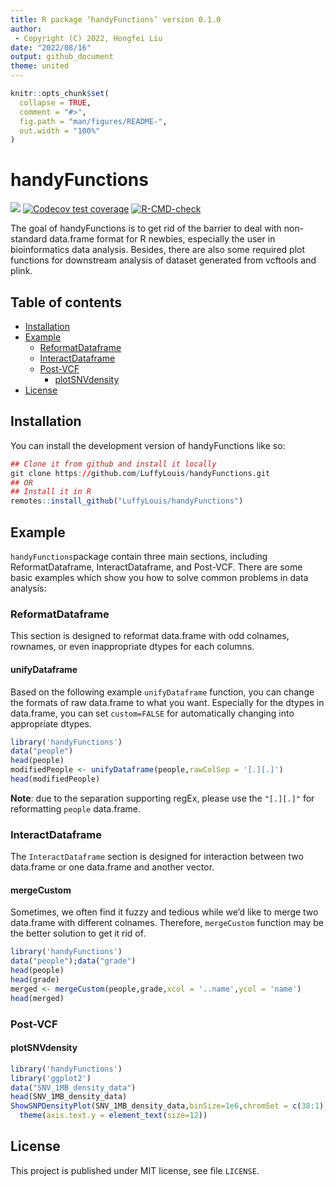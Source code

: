 ```yaml
---
title: R package ‘handyFunctions’ version 0.1.0
author: 
 - Copyright (C) 2022, Hongfei Liu
date: "2022/08/16"
output: github_document
theme: united
---
```


<!-- README.md is generated from README.Rmd. Please edit that file -->

```r
knitr::opts_chunk$set(
  collapse = TRUE,
  comment = "#>",
  fig.path = "man/figures/README-",
  out.width = "100%"
)
```

# handyFunctions

<!-- badges: start -->

![](https://lifecycle.r-lib.org/articles/figures/lifecycle-experimental.svg) [![Codecov test coverage](https://codecov.io/gh/LuffyLouis/handyFunctions/branch/main/graph/badge.svg)](https://app.codecov.io/gh/LuffyLouis/handyFunctions?branch=main) [![R-CMD-check](https://github.com/LuffyLouis/handyFunctions/actions/workflows/R-CMD-check.yaml/badge.svg)](https://github.com/LuffyLouis/handyFunctions/actions/workflows/R-CMD-check.yaml)

<!-- badges: end -->

The goal of handyFunctions is to get rid of the barrier to deal with non-standard data.frame format for R newbies, especially the user in bioinformatics data analysis. Besides, there are also some required plot functions for downstream analysis of dataset generated from vcftools and plink.

## Table of contents

-   [Installation](#installation)
-   [Example](#example)
    -   [ReformatDataframe](#reformatdataframe)
    -   [InteractDataframe](#interactdataframe)
    -   [Post-VCF](#post-vcf)
        -   [plotSNVdensity](#plotsnvdensity)
-   [License](#license)

## Installation {#installation}

You can install the development version of handyFunctions like so:

``` r
## Clone it from github and install it locally
git clone https://github.com/LuffyLouis/handyFunctions.git
## OR
## Install it in R
remotes::install_github("LuffyLouis/handyFunctions")
```

## Example {#example}

`handyFunctions`package contain three main sections, including ReformatDataframe, InteractDataframe, and Post-VCF. There are some basic examples which show you how to solve common problems in data analysis:

### ReformatDataframe {#reformatdataframe}

This section is designed to reformat data.frame with odd colnames, rownames, or even inappropriate dtypes for each columns.

#### unifyDataframe

Based on the following example `unifyDataframe` function, you can change the formats of raw data.frame to what you want. Especially for the dtypes in data.frame, you can set `custom=FALSE` for automatically changing into appropriate dtypes.

```r
library('handyFunctions')
data("people")
head(people)
modifiedPeople <- unifyDataframe(people,rawColSep = '[.][.]')
head(modifiedPeople)
```

**Note**: due to the separation supporting regEx, please use the `"[.][.]"` for reformatting `people` data.frame.

### InteractDataframe {#interactdataframe}

The `InteractDataframe` section is designed for interaction between two data.frame or one data.frame and another vector.

#### mergeCustom

Sometimes, we often find it fuzzy and tedious while we'd like to merge two data.frame with different colnames. Therefore, `mergeCustom` function may be the better solution to get it rid of.

```r
library('handyFunctions')
data("people");data("grade")
head(people)
head(grade)
merged <- mergeCustom(people,grade,xcol = '..name',ycol = 'name')
head(merged)
```

### Post-VCF {#post-vcf}

#### plotSNVdensity {#plotsnvdensity}

```r
library('handyFunctions')
library('ggplot2')
data("SNV_1MB_density_data")
head(SNV_1MB_density_data)
ShowSNPDensityPlot(SNV_1MB_density_data,binSize=1e6,chromSet = c(38:1),withchr=T)+
  theme(axis.text.y = element_text(size=12))

```

## License {#license}

This project is published under MIT license, see file `LICENSE`.
